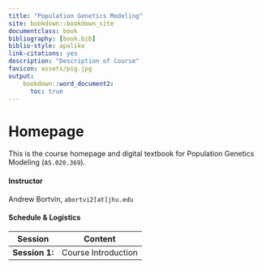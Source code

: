 ```yaml
---
title: "Population Genetics Modeling"
site: bookdown::bookdown_site
documentclass: book
bibliography: [book.bib]
biblio-style: apalike
link-citations: yes
description: "Description of Course"
favicon: assets/pig.jpg
output:
    bookdown::word_document2:
      toc: true
---
```


# Homepage
 
This is the course homepage and digital textbook for Population Genetics Modeling (`AS.020.369`).

#### Instructor

Andrew Bortvin, `abortvi2[at]jhu.edu`

#### Schedule & Logistics

|Session|Content|
|----|--------|
| **Session 1:** | Course Introduction |
